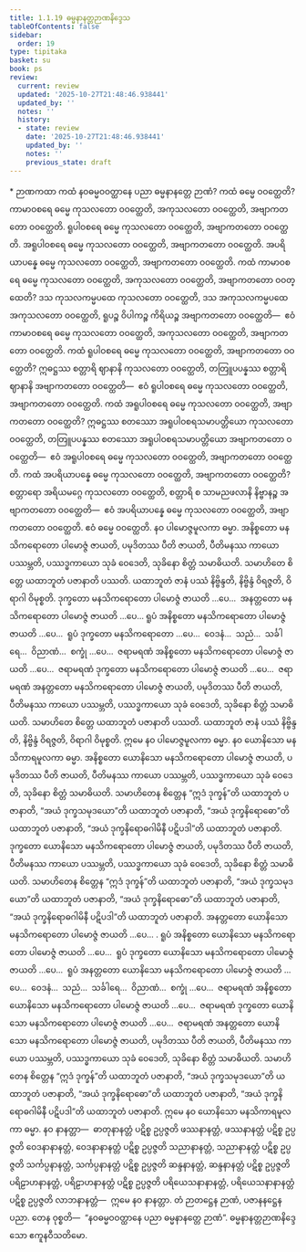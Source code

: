 ```yaml
---
title: 1.1.19 ဓမ္မနာနတ္တဉာဏနိဒ္ဒေသ
tableOfContents: false
sidebar:
  order: 19
type: tipitaka
basket: su
book: ps
review:
  current: review
  updated: '2025-10-27T21:48:46.938441'
  updated_by: ''
  notes: ''
  history:
  - state: review
    date: '2025-10-27T21:48:46.938441'
    updated_by: ''
    notes: ''
    previous_state: draft
---
```



<ReviewStatus review={frontmatter.review} showDetails={true} />

<HypothesisAnnotation frontmatter={frontmatter} />

<DynamicBreadcrumb />

<Paragraph type="center" book="ps">
* ဉာဏကထာ
</Paragraph>


<Division number="73" book="ps" e="ch" v="26" p="5">

<Paragraph number="511" book="ps">
ကထံ နဝဓမ္မဝဝတ္ထာနေ ပညာ ဓမ္မနာနတ္တေ ဉာဏံ? ကထံ ဓမ္မေ ဝဝတ္ထေတိ? ကာမာဝစရေ ဓမ္မေ ကုသလတော ဝဝတ္ထေတိ, အကုသလတော ဝဝတ္ထေတိ, အဗျာကတတော ဝဝတ္ထေတိ. ရူပါဝစရေ ဓမ္မေ ကုသလတော ဝဝတ္ထေတိ, အဗျာကတတော ဝဝတ္ထေတိ. အရူပါဝစရေ ဓမ္မေ ကုသလတော ဝဝတ္ထေတိ, အဗျာကတတော ဝဝတ္ထေတိ. အပရိယာပန္နေ ဓမ္မေ ကုသလတော ဝဝတ္ထေတိ, အဗျာကတတော ဝဝတ္ထေတိ.
</Paragraph>

<Paragraph number="512" book="ps">
ကထံ ကာမာဝစရေ ဓမ္မေ ကုသလတော ဝဝတ္ထေတိ, အကုသလတော ဝဝတ္ထေတိ, အဗျာကတတော ဝဝတ္ထေတိ? ဒသ ကုသလကမ္မပထေ ကုသလတော ဝဝတ္ထေတိ, ဒသ အကုသလကမ္မပထေ အကုသလတော ဝဝတ္ထေတိ, ရူပဉ္စ ဝိပါကဉ္စ ကိရိယဉ္စ အဗျာကတတော ဝဝတ္ထေတိ—  ဧဝံ ကာမာဝစရေ ဓမ္မေ ကုသလတော ဝဝတ္ထေတိ, အကုသလတော ဝဝတ္ထေတိ, အဗျာကတတော ဝဝတ္ထေတိ.
</Paragraph>

<Paragraph number="513" book="ps">
ကထံ ရူပါဝစရေ ဓမ္မေ ကုသလတော ဝဝတ္ထေတိ, အဗျာကတတော ဝဝတ္ထေတိ? ဣဓဋ္ဌဿ စတ္တာရိ ဈာနာနိ ကုသလတော ဝဝတ္ထေတိ, တတြူပပန္နဿ စတ္တာရိ ဈာနာနိ အဗျာကတတော ဝဝတ္ထေတိ—  ဧဝံ ရူပါဝစရေ ဓမ္မေ ကုသလတော ဝဝတ္ထေတိ, အဗျာကတတော ဝဝတ္ထေတိ.
</Paragraph>

<Paragraph number="514" book="ps">
ကထံ အရူပါဝစရေ ဓမ္မေ ကုသလတော ဝဝတ္ထေတိ, အဗျာကတတော ဝဝတ္ထေတိ? ဣဓဋ္ဌဿ စတဿော အရူပါဝစရသမာပတ္တိယော ကုသလတော ဝဝတ္ထေတိ, တတြူပပန္နဿ စတဿော အရူပါဝစရသမာပတ္တိယော အဗျာကတတော ဝဝတ္ထေတိ—  ဧဝံ အရူပါဝစရေ ဓမ္မေ ကုသလတော ဝဝတ္ထေတိ, အဗျာကတတော ဝဝတ္ထေတိ.
</Paragraph>

<Paragraph number="515" book="ps">
ကထံ အပရိယာပန္နေ ဓမ္မေ ကုသလတော ဝဝတ္ထေတိ, အဗျာကတတော ဝဝတ္ထေတိ? စတ္တာရော အရိယမဂ္ဂေ ကုသလတော ဝဝတ္ထေတိ, စတ္တာရိ စ သာမညဖလာနိ နိဗ္ဗာနဉ္စ အဗျာကတတော ဝဝတ္ထေတိ—  ဧဝံ အပရိယာပန္နေ ဓမ္မေ ကုသလတော ဝဝတ္ထေတိ, အဗျာကတတော ဝဝတ္ထေတိ. ဧဝံ ဓမ္မေ ဝဝတ္ထေတိ.
</Paragraph>

<Paragraph number="516" book="ps">
နဝ ပါမောဇ္ဇမူလကာ ဓမ္မာ. အနိစ္စတော မနသိကရောတော ပါမောဇ္ဇံ ဇာယတိ, ပမုဒိတဿ ပီတိ ဇာယတိ, ပီတိမနဿ ကာယော ပဿမ္ဘတိ, ပဿဒ္ဓကာယော သုခံ ဝေဒေတိ, သုခိနော စိတ္တံ သမာဓိယတိ. သမာဟိတေ စိတ္တေ ယထာဘူတံ ပဇာနာတိ ပဿတိ. ယထာဘူတံ ဇာနံ ပဿံ နိဗ္ဗိန္ဒတိ, နိဗ္ဗိန္ဒံ ဝိရဇ္ဇတိ, ဝိရာဂါ ဝိမုစ္စတိ. ဒုက္ခတော မနသိကရောတော ပါမောဇ္ဇံ ဇာယတိ …ပေ…  အနတ္တတော မနသိကရောတော ပါမောဇ္ဇံ ဇာယတိ …ပေ…
</Paragraph>

<Paragraph number="517" book="ps">
ရူပံ အနိစ္စတော မနသိကရောတော ပါမောဇ္ဇံ ဇာယတိ …ပေ…  ရူပံ ဒုက္ခတော မနသိကရောတော …ပေ…  ဝေဒနံ…  သညံ…  သင်္ခါရေ…  ဝိညာဏံ…  စက္ခုံ …ပေ…  ဇရာမရဏံ အနိစ္စတော မနသိကရောတော ပါမောဇ္ဇံ ဇာယတိ …ပေ…  ဇရာမရဏံ ဒုက္ခတော မနသိကရောတော ပါမောဇ္ဇံ ဇာယတိ …ပေ…  ဇရာမရဏံ အနတ္တတော မနသိကရောတော ပါမောဇ္ဇံ ဇာယတိ, ပမုဒိတဿ ပီတိ ဇာယတိ, ပီတိမနဿ ကာယော ပဿမ္ဘတိ, ပဿဒ္ဓကာယော သုခံ ဝေဒေတိ, သုခိနော စိတ္တံ သမာဓိယတိ. သမာဟိတေ စိတ္တေ ယထာဘူတံ ပဇာနာတိ ပဿတိ. ယထာဘူတံ ဇာနံ ပဿံ နိဗ္ဗိန္ဒတိ, နိဗ္ဗိန္ဒံ ဝိရဇ္ဇတိ, ဝိရာဂါ ဝိမုစ္စတိ. ဣမေ နဝ ပါမောဇ္ဇမူလကာ ဓမ္မာ.
</Paragraph>

</Division>
<Division number="74" book="ps" e="ch" v="26" p="83">

<Paragraph number="518" book="ps">
နဝ ယောနိသော မနသိကာရမူလကာ ဓမ္မာ. အနိစ္စတော ယောနိသော မနသိကရောတော ပါမောဇ္ဇံ ဇာယတိ, ပမုဒိတဿ ပီတိ ဇာယတိ, ပီတိမနဿ ကာယော ပဿမ္ဘတိ, ပဿဒ္ဓကာယော သုခံ ဝေဒေတိ, သုခိနော စိတ္တံ သမာဓိယတိ. သမာဟိတေန စိတ္တေန “ဣဒံ ဒုက္ခန်”တိ ယထာဘူတံ ပဇာနာတိ, “အယံ ဒုက္ခသမုဒယော”တိ ယထာဘူတံ ပဇာနာတိ, “အယံ ဒုက္ခနိရောဓော”တိ ယထာဘူတံ ပဇာနာတိ, “အယံ ဒုက္ခနိရောဓဂါမိနီ ပဋိပဒါ”တိ ယထာဘူတံ ပဇာနာတိ. ဒုက္ခတော ယောနိသော မနသိကရောတော ပါမောဇ္ဇံ ဇာယတိ, ပမုဒိတဿ ပီတိ ဇာယတိ, ပီတိမနဿ ကာယော ပဿမ္ဘတိ, ပဿဒ္ဓကာယော သုခံ ဝေဒေတိ, သုခိနော စိတ္တံ သမာဓိယတိ. သမာဟိတေန စိတ္တေန “ဣဒံ ဒုက္ခန်”တိ ယထာဘူတံ ပဇာနာတိ, “အယံ ဒုက္ခသမုဒယော”တိ ယထာဘူတံ ပဇာနာတိ, “အယံ ဒုက္ခနိရောဓော”တိ ယထာဘူတံ ပဇာနာတိ, “အယံ ဒုက္ခနိရောဓဂါမိနီ ပဋိပဒါ”တိ ယထာဘူတံ ပဇာနာတိ. အနတ္တတော ယောနိသော မနသိကရောတော ပါမောဇ္ဇံ ဇာယတိ …ပေ… .
</Paragraph>

<Paragraph number="519" book="ps">
ရူပံ အနိစ္စတော ယောနိသော မနသိကရောတော ပါမောဇ္ဇံ ဇာယတိ …ပေ…  ရူပံ ဒုက္ခတော ယောနိသော မနသိကရောတော ပါမောဇ္ဇံ ဇာယတိ …ပေ…  ရူပံ အနတ္တတော ယောနိသော မနသိကရောတော ပါမောဇ္ဇံ ဇာယတိ …ပေ…  ဝေဒနံ…  သညံ…  သင်္ခါရေ…  ဝိညာဏံ…  စက္ခုံ …ပေ…  ဇရာမရဏံ အနိစ္စတော ယောနိသော မနသိကရောတော ပါမောဇ္ဇံ ဇာယတိ …ပေ…  ဇရာမရဏံ ဒုက္ခတော ယောနိသော မနသိကရောတော ပါမောဇ္ဇံ ဇာယတိ …ပေ…  ဇရာမရဏံ အနတ္တတော ယောနိသော မနသိကရောတော ပါမောဇ္ဇံ ဇာယတိ, ပမုဒိတဿ ပီတိ ဇာယတိ, ပီတိမနဿ ကာယော ပဿမ္ဘတိ, ပဿဒ္ဓကာယော သုခံ ဝေဒေတိ, သုခိနော စိတ္တံ သမာဓိယတိ. သမာဟိတေန စိတ္တေန “ဣဒံ ဒုက္ခန်”တိ ယထာဘူတံ ပဇာနာတိ, “အယံ ဒုက္ခသမုဒယော”တိ ယထာဘူတံ ပဇာနာတိ, “အယံ ဒုက္ခနိရောဓော”တိ ယထာဘူတံ ပဇာနာတိ, “အယံ ဒုက္ခနိရောဓဂါမိနီ ပဋိပဒါ”တိ ယထာဘူတံ ပဇာနာတိ. ဣမေ နဝ ယောနိသော မနသိကာရမူလကာ ဓမ္မာ.
</Paragraph>

<Paragraph number="520" book="ps">
နဝ နာနတ္တာ—  ဓာတုနာနတ္တံ ပဋိစ္စ ဥပ္ပဇ္ဇတိ ဖဿနာနတ္တံ, ဖဿနာနတ္တံ ပဋိစ္စ ဥပ္ပဇ္ဇတိ ဝေဒနာနာနတ္တံ, ဝေဒနာနာနတ္တံ ပဋိစ္စ ဥပ္ပဇ္ဇတိ သညာနာနတ္တံ, သညာနာနတ္တံ ပဋိစ္စ ဥပ္ပဇ္ဇတိ သင်္ကပ္ပနာနတ္တံ, သင်္ကပ္ပနာနတ္တံ ပဋိစ္စ ဥပ္ပဇ္ဇတိ ဆန္ဒနာနတ္တံ, ဆန္ဒနာနတ္တံ ပဋိစ္စ ဥပ္ပဇ္ဇတိ ပရိဠာဟနာနတ္တံ, ပရိဠာဟနာနတ္တံ ပဋိစ္စ ဥပ္ပဇ္ဇတိ ပရိယေသနာနာနတ္တံ, ပရိယေသနာနာနတ္တံ ပဋိစ္စ ဥပ္ပဇ္ဇတိ လာဘနာနတ္တံ—  ဣမေ နဝ နာနတ္တာ. တံ ဉာတဋ္ဌေန ဉာဏံ, ပဇာနနဋ္ဌေန ပညာ. တေန ဝုစ္စတိ—  “နဝဓမ္မဝဝတ္ထာနေ ပညာ ဓမ္မနာနတ္တေ ဉာဏံ”.

</Paragraph>
</Division>

<Paragraph number="521" type="center" book="ps">
ဓမ္မနာနတ္တဉာဏနိဒ္ဒေသော ဧကူနဝီသတိမော.
</Paragraph>